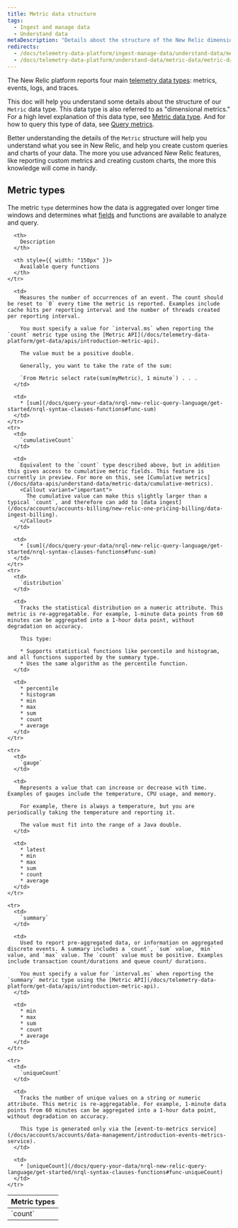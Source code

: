 ```yaml
---
title: Metric data structure
tags:
  - Ingest and manage data
  - Understand data
metaDescription: "Details about the structure of the New Relic dimensional metric data type (the Metric data object)." 
redirects: 
  - /docs/telemetry-data-platform/ingest-manage-data/understand-data/metric-data-type
  - /docs/telemetry-data-platform/understand-data/metric-data/metric-data-type
---
```


The New Relic platform reports four main [telemetry data types](/docs/telemetry-data-platform/ingest-manage-data/understand-data/new-relic-data-types): metrics, events, logs, and traces. 

This doc will help you understand some details about the structure of our `Metric` data type. This data type is also referred to as "dimensional metrics." For a high level explanation of this data type, see [Metric data type](/docs/data-apis/understand-data/new-relic-data-types/#metrics). And for how to query this type of data, see [Query metrics](/docs/telemetry-data-platform/get-data/apis/query-metric-data-type).

Better understanding the details of the `Metric` structure will help you understand what you see in New Relic, and help you create custom queries and charts of your data. The more you use advanced New Relic features, like reporting custom metrics and creating custom charts, the more this knowledge will come in handy. 

## Metric types

The metric `type` determines how the data is aggregated over longer time windows and determines what [fields](/docs/query-your-data/nrql-new-relic-query-language/get-started/nrql-syntax-clauses-functions/#func-getfield) and functions are available to analyze and query. 

<table>
  <thead>
    <tr>
      <th style={{ width: "200px" }}>
        Metric types
      </th>

      <th>
        Description
      </th>

      <th style={{ width: "150px" }}>
        Available query functions
      </th>
    </tr>
  </thead>

  <tbody>
    <tr>
      <td>
        `count`
      </td>

      <td>
        Measures the number of occurrences of an event. The count should be reset to `0` every time the metric is reported. Examples include cache hits per reporting interval and the number of threads created per reporting interval.

        You must specify a value for `interval.ms` when reporting the `count` metric type using the [Metric API](/docs/telemetry-data-platform/get-data/apis/introduction-metric-api).

        The value must be a positive double.

        Generally, you want to take the rate of the sum:

        `From Metric select rate(sum(myMetric), 1 minute`) . . .
      </td>

      <td>
        * [sum](/docs/query-your-data/nrql-new-relic-query-language/get-started/nrql-syntax-clauses-functions#func-sum)
      </td>
    </tr>
    <tr>
      <td>
        `cumulativeCount`
      </td>

      <td>
        Equivalent to the `count` type described above, but in addition this gives access to cumulative metric fields. This feature is currently in preview. For more on this, see [Cumulative metrics](/docs/data-apis/understand-data/metric-data/cumulative-metrics). 
        <Callout variant="important">
          The cumulative value can make this slightly larger than a typical `count`, and therefore can add to [data ingest](/docs/accounts/accounts-billing/new-relic-one-pricing-billing/data-ingest-billing).
        </Callout>
      </td>

      <td>
        * [sum](/docs/query-your-data/nrql-new-relic-query-language/get-started/nrql-syntax-clauses-functions#func-sum)
      </td>
    </tr>
    <tr>
      <td>
        `distribution`
      </td>

      <td>
        Tracks the statistical distribution on a numeric attribute. This metric is re-aggregatable. For example, 1-minute data points from 60 minutes can be aggregated into a 1-hour data point, without degradation on accuracy.

        This type:

        * Supports statistical functions like percentile and histogram, and all functions supported by the summary type.
        * Uses the same algorithm as the percentile function.
      </td>

      <td>
        * percentile
        * histogram
        * min
        * max
        * sum
        * count
        * average
      </td>
    </tr>

    <tr>
      <td>
        `gauge`
      </td>

      <td>
        Represents a value that can increase or decrease with time. Examples of gauges include the temperature, CPU usage, and memory.

        For example, there is always a temperature, but you are periodically taking the temperature and reporting it.

        The value must fit into the range of a Java double.
      </td>

      <td>
        * latest
        * min
        * max
        * sum
        * count
        * average
      </td>
    </tr>

    <tr>
      <td>
        `summary`
      </td>

      <td>
        Used to report pre-aggregated data, or information on aggregated discrete events. A summary includes a `count`, `sum` value, `min` value, and `max` value. The `count` value must be positive. Examples include transaction count/durations and queue count/ durations.

        You must specify a value for `interval.ms` when reporting the `summary` metric type using the [Metric API](/docs/telemetry-data-platform/get-data/apis/introduction-metric-api).
      </td>

      <td>
        * min
        * max
        * sum
        * count
        * average
      </td>
    </tr>

    <tr>
      <td>
        `uniqueCount`
      </td>

      <td>
        Tracks the number of unique values on a string or numeric attribute. This metric is re-aggregatable. For example, 1-minute data points from 60 minutes can be aggregated into a 1-hour data point, without degradation on accuracy.

        This type is generated only via the [event-to-metrics service](/docs/accounts/accounts/data-management/introduction-events-metrics-service).
      </td>

      <td>
        * [uniqueCount](/docs/query-your-data/nrql-new-relic-query-language/get-started/nrql-syntax-clauses-functions#func-uniqueCount)
      </td>
    </tr>

  </tbody>
</table>
